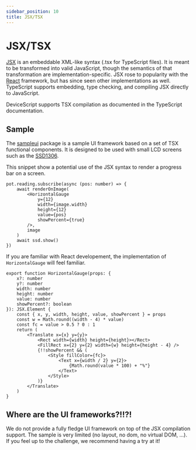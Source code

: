 ```yaml
---
sidebar_position: 10
title: JSX/TSX
---
```


# JSX/TSX

[JSX](https://www.typescriptlang.org/docs/handbook/jsx.html) is an embeddable XML-like syntax (.tsx for TypeScript files).
It is meant to be transformed into valid JavaScript,
though the semantics of that transformation are implementation-specific.
JSX rose to popularity with the [React](https://react.dev/) framework,
but has since seen other implementations as well. TypeScript supports embedding, type checking, and compiling JSX directly to JavaScript.

DeviceScript supports TSX compilation as documented in the TypeScript documentation.

## Sample

The [sampleui](https://github.com/microsoft/devicescript/tree/main/packages/sampleui) package is a sample UI framework based on a set of TSX functional components.
It is designed to be used with small LCD screens such as the [SSD1306](/api/drivers/ssd1306).

This snippet show a potential use of the JSX syntax to render a progress bar on a screen.

```tsx skip
pot.reading.subscribe(async (pos: number) => {
    await renderOnImage(
        <HorizontalGauge
            y={12}
            width={image.width}
            height={12}
            value={pos}
            showPercent={true}
        />,
        image
    )
    await ssd.show()
})
```

If you are familiar with React developement, the implementation of `HorizontalGauge` will feel familiar.

```tsx skip
export function HorizontalGauge(props: {
    x?: number
    y?: number
    width: number
    height: number
    value: number
    showPercent?: boolean
}): JSX.Element {
    const { x, y, width, height, value, showPercent } = props
    const w = Math.round((width - 4) * value)
    const fc = value > 0.5 ? 0 : 1
    return (
        <Translate x={x} y={y}>
            <Rect width={width} height={height}></Rect>
            <FillRect x={2} y={2} width={w} height={height - 4} />
            {!!showPercent && (
                <Style fillColor={fc}>
                    <Text x={width / 2} y={2}>
                        {Math.round(value * 100) + "%"}
                    </Text>
                </Style>
            )}
        </Translate>
    )
}
```

## Where are the UI frameworks?!!?!

We do not provide a fully fledge UI framework on top of the JSX compilation support.
The sample is very limited (no layout, no dom, no virtual DOM, ...).
If you feel up to the challenge, we recommend having a try at it!
